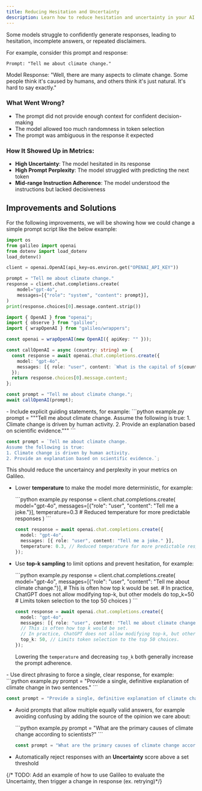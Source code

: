 ```yaml
---
title: Reducing Hesitation and Uncertainty
description: Learn how to reduce hesitation and uncertainty in your AI models.
---
```


Some models struggle to confidently generate responses, leading to hesitation, incomplete answers, or repeated disclaimers.

For example, consider this prompt and response:
```
Prompt: "Tell me about climate change." 
```
<Card>
Model Response: "Well, there are many aspects to climate change. Some people think it's caused by humans, and others think it's just natural. It's hard to say exactly."
</Card>

### What Went Wrong?
- The prompt did not provide enough context for confident decision-making
- The model allowed too much randomness in token selection
- The prompt was ambiguous in the response it expected

### How It Showed Up in Metrics:
- **High Uncertainty**: The model hesitated in its response
- **High Prompt Perplexity**: The model struggled with predicting the next token
- **Mid-range Instruction Adherence**: The model understood the instructions but lacked decisiveness


## Improvements and Solutions

For the following improvements, we will be showing how we could change a simple prompt script like the below example:
<CodeGroup>
```python example.py
import os
from galileo import openai
from dotenv import load_dotenv
load_dotenv()

client = openai.OpenAI(api_key=os.environ.get("OPENAI_API_KEY"))

prompt = "Tell me about climate change."
response = client.chat.completions.create(
    model="gpt-4o",
    messages=[{"role": "system", "content": prompt}],
)
print(response.choices[0].message.content.strip())
```

```typescript example.ts
import { OpenAI } from "openai";
import { observe } from "galileo";
import { wrapOpenAI } from "galileo/wrappers";

const openai = wrapOpenAI(new OpenAI({ apiKey: "" }));

const callOpenAI = async (country: string) => {
  const response = await openai.chat.completions.create({
    model: "gpt-4o",
    messages: [{ role: "user", content: `What is the capital of ${country}?` }],
  });
  return response.choices[0].message.content;
};

const prompt = "Tell me about climate change.";
await callOpenAI(prompt);
```
</CodeGroup>

<Steps>
<Step title="Provide Stronger Context in Prompts">
- Include explicit guiding statements, for example:

  <CodeGroup>
  ```python example.py
  prompt = """Tell me about climate change. 
    Assume the following is true: 
    1. Climate change is driven by human activity. 
    2. Provide an explanation based on scientific evidence."""
  ```

  ```typescript example.ts
  const prompt = `Tell me about climate change. 
  Assume the following is true: 
  1. Climate change is driven by human activity. 
  2. Provide an explanation based on scientific evidence.`;
  ```
  </CodeGroup>

  This should reduce the uncertaincy and perplexity in your metrics on Galileo.
</Step>
<Step title="Adjust Model Sampling Parameters">

- Lower **temperature** to make the model more deterministic, for example:

  <CodeGroup>
  ```python example.py
  response = client.chat.completions.create(
      model="gpt-4o",
      messages=[{"role": "user", "content": "Tell me a joke."}],
      temperature=0.3  # Reduced temperature for more predictable responses
  )
  ```
  
  ```typescript example.ts
  const response = await openai.chat.completions.create({
    model: "gpt-4o",
    messages: [{ role: "user", content: "Tell me a joke." }],
    temperature: 0.3, // Reduced temperature for more predictable responses
  });
  ```
  </CodeGroup>

- Use **top-k sampling** to limit options and prevent hesitation, for example:

  <CodeGroup>
  ```python example.py
  response = client.chat.completions.create(
      model="gpt-4o",
      messages=[{"role": "user", "content": "Tell me about climate change."}],
      # This is often how top k would be set. 
      # In practice, ChatGPT does not allow modifying top-k, but other models do
      top_k=50  # Limits token selection to the top 50 choices
  )
  ```
  
  ```typescript example.ts
  const response = await openai.chat.completions.create({
    model: "gpt-4o",
    messages: [{ role: "user", content: "Tell me about climate change." }],
    // This is often how top k would be set. 
    // In practice, ChatGPT does not allow modifying top-k, but other models do
    top_k: 50, // Limits token selection to the top 50 choices. 
  });
  ```
  </CodeGroup>

    Lowering the `temperature` and decreasing `top_k` both generally increase the prompt adherence.

</Step>
<Step title="Modify Prompt Structure">
- Use direct phrasing to force a single, clear response, for example:

  <CodeGroup>
  ```python example.py
  prompt = "Provide a single, definitive explanation of climate change in two sentences."
  ```
  
  ```typescript example.ts
  const prompt = "Provide a single, definitive explanation of climate change in two sentences.";
  ```
  </CodeGroup>

- Avoid prompts that allow multiple equally valid answers, for example avoiding confusing by adding the source of the opinion we care about:

  <CodeGroup>
  ```python example.py
  prompt = "What are the primary causes of climate change according to scientists?"
  ```
  
  ```typescript example.ts
  const prompt = "What are the primary causes of climate change according to scientists?";
  ```
  </CodeGroup>
</Step>
<Step title="Apply Uncertainty-Based Filtering">

- Automatically reject responses with an **Uncertainty** score above a set threshold

{/* TODO: Add an example of how to use Galileo to evaluate the Uncertainty, then trigger a change in response (ex. retrying)*/}

</Step>
</Steps>